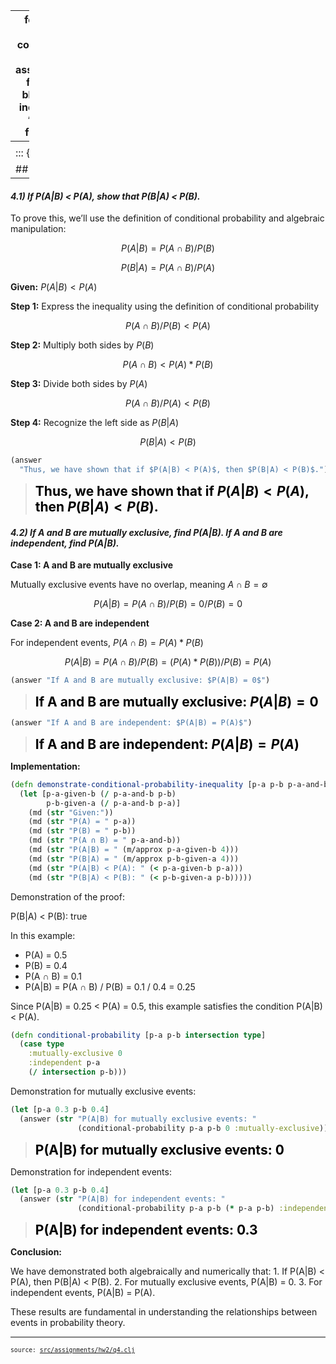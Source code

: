 
---
format:
  html: {toc: true, toc-depth: 3, theme: cosmo, number-sections: false, output-file: assignments.hw2.q4.html}
fontsize: 0.9em
code-block-background: true
include-in-header: {text: '<link rel = "icon" href = "data:," />'}
toc-title-numbers: false
number-depth: 0

---
<style></style><style>.printedClojure .sourceCode {
  background-color: transparent;
  border-style: none;
}
</style><style>.clay-limit-image-width .clay-image {max-width: 100%}
.clay-side-by-side .sourceCode {margin: 0}
.clay-side-by-side {margin: 1em 0}
</style>
<script src="assignments.hw2.q4_files/md-default0.js" type="text/javascript"></script><script src="assignments.hw2.q4_files/md-default1.js" type="text/javascript"></script><script src="assignments.hw2.q4_files/katex2.js" type="text/javascript"></script><link href="https://cdn.jsdelivr.net/npm/katex@0.16.10/dist/katex.min.css" rel="stylesheet" type="text/css" />

::: {.sourceClojure}
```clojure
(ns assignments.hw2.q4
  (:require
    [assignments.hw2.utils :refer :all]
    [fastmath.core :as m]))
```
:::


## Question 4
---

#### *4.1) If P(A|B) < P(A), show that P(B|A) < P(B).*

To prove this, we'll use the definition of conditional probability and algebraic manipulation:

$$P(A|B) = P(A ∩ B) / P(B)$$

$$P(B|A) = P(A ∩ B) / P(A)$$

**Given:** $P(A|B) < P(A)$

**Step 1:** Express the inequality using the definition of conditional probability

$$P(A ∩ B) / P(B) < P(A)$$

**Step 2:** Multiply both sides by $P(B)$

$$P(A ∩ B) < P(A) * P(B)$$

**Step 3:** Divide both sides by $P(A)$

$$P(A ∩ B) / P(A) < P(B)$$

**Step 4:** Recognize the left side as $P(B|A)$

$$P(B|A) < P(B)$$


::: {.sourceClojure}
```clojure
(answer
  "Thus, we have shown that if $P(A|B) < P(A)$, then $P(B|A) < P(B)$.")
```
:::


> <span style="color: black; font-size: 1.5em;">**Thus, we have shown that if $P(A|B) < P(A)$, then $P(B|A) < P(B)$.**</span>

#### *4.2) If A and B are mutually exclusive, find P(A|B). If A and B are independent, find P(A|B).*

**Case 1: A and B are mutually exclusive**

Mutually exclusive events have no overlap, meaning $A ∩ B = ∅$

$$P(A|B) = P(A ∩ B) / P(B) = 0 / P(B) = 0$$

**Case 2: A and B are independent**

For independent events, $P(A ∩ B) = P(A) * P(B)$

$$P(A|B) = P(A ∩ B) / P(B) = (P(A) * P(B)) / P(B) = P(A)$$


::: {.sourceClojure}
```clojure
(answer "If A and B are mutually exclusive: $P(A|B) = 0$")
```
:::


> <span style="color: black; font-size: 1.5em;">**If A and B are mutually exclusive: $P(A|B) = 0$**</span>


::: {.sourceClojure}
```clojure
(answer "If A and B are independent: $P(A|B) = P(A)$")
```
:::


> <span style="color: black; font-size: 1.5em;">**If A and B are independent: $P(A|B) = P(A)$**</span>

**Implementation:**


::: {.sourceClojure}
```clojure
(defn demonstrate-conditional-probability-inequality [p-a p-b p-a-and-b]
  (let [p-a-given-b (/ p-a-and-b p-b)
        p-b-given-a (/ p-a-and-b p-a)]
    (md (str "Given:"))
    (md (str "P(A) = " p-a))
    (md (str "P(B) = " p-b))
    (md (str "P(A ∩ B) = " p-a-and-b))
    (md (str "P(A|B) = " (m/approx p-a-given-b 4)))
    (md (str "P(B|A) = " (m/approx p-b-given-a 4)))
    (md (str "P(A|B) < P(A): " (< p-a-given-b p-a)))
    (md (str "P(B|A) < P(B): " (< p-b-given-a p-b)))))
```
:::


Demonstration of the proof:

P(B|A) < P(B): true

In this example:

 - P(A) = 0.5
 - P(B) = 0.4
 - P(A ∩ B) = 0.1
 - P(A|B) = P(A ∩ B) / P(B) = 0.1 / 0.4 = 0.25

 Since P(A|B) = 0.25 < P(A) = 0.5, this example satisfies the condition P(A|B) < P(A).


::: {.sourceClojure}
```clojure
(defn conditional-probability [p-a p-b intersection type]
  (case type
    :mutually-exclusive 0
    :independent p-a
    (/ intersection p-b)))
```
:::


Demonstration for mutually exclusive events:


::: {.sourceClojure}
```clojure
(let [p-a 0.3 p-b 0.4]
  (answer (str "P(A|B) for mutually exclusive events: "
               (conditional-probability p-a p-b 0 :mutually-exclusive))))
```
:::


> <span style="color: black; font-size: 1.5em;">**P(A|B) for mutually exclusive events: 0**</span>

Demonstration for independent events:


::: {.sourceClojure}
```clojure
(let [p-a 0.3 p-b 0.4]
  (answer (str "P(A|B) for independent events: "
               (conditional-probability p-a p-b (* p-a p-b) :independent))))
```
:::


> <span style="color: black; font-size: 1.5em;">**P(A|B) for independent events: 0.3**</span>

**Conclusion:**

We have demonstrated both algebraically and numerically that:
1. If P(A|B) < P(A), then P(B|A) < P(B).
2. For mutually exclusive events, P(A|B) = 0.
3. For independent events, P(A|B) = P(A).

These results are fundamental in understanding the relationships between events in probability theory.


```{=html}
<div style="background-color:grey;height:2px;width:100%;"></div>
```



```{=html}
<div><pre><small><small>source: <a href="https://github.com/adabwana/f24-m6410-hw2/blob/master/src/assignments/hw2/q4.clj">src/assignments/hw2/q4.clj</a></small></small></pre></div>
```
